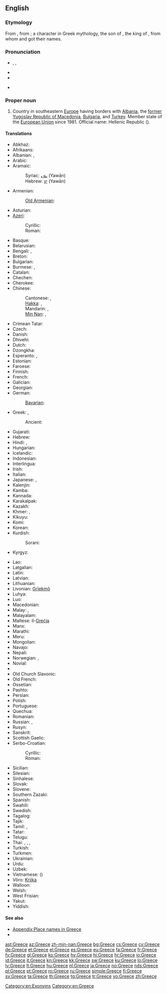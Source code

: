 {{also|greece}}
==English==
{{wikipedia}}

===Etymology===
From {{etyl|la}} {{term|Graecia|lang=la}}, from {{etyl|grc}} {{term|Γραικός|tr=Graikos|sc=polytonic|lang=grc}}; a character in Greek mythology, the son of {{w|Thessalos}}, the king of {{w|Phthia}}, from whom {{term|Ἑλλάς|tr=Hellas|sc=polytonic|lang=grc||Greece}} and {{term|Ἕλληνες|tr=Hellēnes||the Greeks|sc=polytonic|lang=grc}} got their names.

===Pronunciation===
* {{enPR|grēs}}, {{IPA|/ɡɹiːs/}}, {{X-SAMPA|/gri:s/}}
* {{audio|en-us-Greece.ogg|Audio (US)}}
* {{rhymes|iːs}}
* {{homophones|grease}} {{qualifier|in some accents}}<!--some accents pronounce this word /gri:z/ for the verb-->

===Proper noun===
{{en-proper noun}}

# Country in southeastern [[Europe]] having borders with [[Albania]], the [[former Yugoslav Republic of Macedonia]], [[Bulgaria]], and [[Turkey]]. Member state of the [[European Union]] since 1981. Official name: Hellenic Republic ({{Grek|[[Ελληνική Δημοκρατία]]}}).

====Translations====
{{trans-top|Country in Southeastern Europe}}
* Abkhaz: {{t|ab|Барзентәыла|tr=Barzent°yla|sc=Cyrl}}
* Afrikaans: {{t|af|Griekeland}}
* Albanian: {{t|sq|Greqia|f}}, {{t|sq|Greqi|f}}
* Arabic: {{t-|ar|اليونان|m|tr=al-yunaan}}
* Aramaic:
*: Syriac: [[ܝܘܢ]] (Yawān)
*: Hebrew: [[יון]] (Yawān)
* Armenian: {{t+|hy|Հունաստան|tr=Hunastan}}
*: [[Old Armenian]]: {{tø|xcl|Յունաստան|tr=Yunastan|sc=Armn}}
* Asturian: {{t|ast|Grecia|f}}
* [[Azeri]]:
*: Cyrillic: {{t|az|Јунаныстан|sc=Cyrl}}
*: Roman: {{t|az|Yunanıstan}}
* Basque: {{t|eu|Grezia|xs=Basque}}
* Belarusian: {{t|be|Грэцыя|f|tr=Hrécyja|xs=Belarusian}}
* Bengali: {{t-|bn|গ্রিস|tr=gris}}, {{t|bn|গ্রীস|tr=gris|sc=Beng|xs=Bengali}}
* Breton: {{t|br|Gres}}
* Bulgarian: {{t+|bg|Гърция|f|tr=Gǎ̀rcija}}
* Burmese: {{t|my|ဂရိနိုင်ငံ|tr=gáẏí nuiṅ‘ṅaṃ|sc=Mymr}}, {{t|my|ဂရိ|tr=gáẏí|sc=Mymr}}
* Catalan: {{t+|ca|Grècia|f}}
* Chechen: {{tø|ce|Гlайрхойн}}
* Cherokee: {{t|chr|ᎪᎢ|tr=Goi|sc=Cher}}
* Chinese:
*: Cantonese: {{tø|yue|希臘}}, {{tø|yue|希腊|tr=hei1 laap6}}
*: [[Hakka]]: {{tø|hak|希臘|sc=Hans}}, {{tø|hak|希腊|tr=Hî-lia̍p|sc=Hans}}
*: Mandarin: {{t-|cmn|希臘|sc=Hani}}, {{t-|cmn|希腊|tr=Xīlà|sc=Hani}}
*: [[Min Nan]]: {{tø|nan|希臘|sc=Hans}}, {{tø|nan|希腊|tr=Hi-lia̍p|sc=Hans}}
* Crimean Tatar: {{tø|crh|Yunanistan}}
* Czech: {{t+|cs|Řecko|n}}
* Danish: {{t+|da|Grækenland}}
* Dhivehi: {{t|dv|ޔޫނާން|sc=Thaa}}
* Dutch: {{t+|nl|Griekenland}}
* Dzongkha: {{t|dz|གིརིསི|tr=girisi|sc=Tibt}}
* Esperanto: {{t-|eo|Grekio|xs=Esperanto}}, {{t|eo|Greklando|xs=Esperanto}}
* Estonian: {{t+|et|Kreeka}}
* Faroese: {{t|fo|Grikkaland|n|xs=Faroese}}
* Finnish: {{t+|fi|Kreikka}}
* French: {{t+|fr|Grèce|f}}
* Galician: {{t|gl|Grecia|f}}
* Georgian: {{t-|ka|საბერძნეთი|tr=saberdznet'i|sc=Geor|xs=Georgian}}
* German: {{t+|de|Griechenland|n}}
*: [[Bavarian]]: {{tø|bar|Griachaland}}
* Greek: {{t+|el|Ελλάδα|f|tr=Elláda}} {{qualifier|[[demotic]]}}, {{t+|el|Ελλάς|f|tr=Ellás}} {{qualifier|[[Katharevousa|katharevousa]]; official}}
*: Ancient: {{tø|grc|Ἑλλάς|f|tr=Ellás|sc=polytonic}}
* Gujarati: {{t|gu|ગ્રીસ|tr=grīs|sc=Gujr}}
* Hebrew: {{t+|he|יוון|f|tr=yaván}}
* Hindi: {{t+|hi|ग्रीस|tr=grīs|xs=Hindi}}, {{t|hi|यूनान|tr=yūnān|xs=Hindi}}
* Hungarian: {{t+|hu|Görögország}}
* Icelandic: {{t+|is|Grikkland|n}}
* Indonesian: {{t-|id|Yunani|xs=Indonesian}}
* Interlingua: {{t|ia|Grecia}}
* Irish: {{t|ga|Gréig|f|alt=An Ghréig}}
* Italian: {{t+|it|Grecia|f}}
* Japanese: {{t+|ja|ギリシャ|tr=Girisha}}, {{t+|ja|ギリシア|tr=Girishia}}
* Kalenjin: {{tø|kln|Greece}}
* Kamba: {{tø|kam|Greece}}
* Kannada: {{t|kn|ಗ್ರೀಸ್|tr=grīs|sc=Knda}}
* Karakalpak: {{tø|kaa|Gretsiya}}
* Kazakh: {{t|kk|Грекия|tr=Grekiya|sc=Cyrl|xs=Kazakh}}
* Khmer: {{t|km|ប្រទេសក្រិក|tr=prɑteih krəc|sc=Khmr}}, {{t|km|ក្រិក|tr=krəc|sc=Khmr}}
* Kikuyu: {{tø|ki|Greece}}
* Komi: {{tø|kv|Эллада|tr=Ellada}}
* Korean: {{t+|ko|그리스|tr=Geuriseu|sc=Hang}}
* Kurdish:
*: Sorani: {{t-|ku|یونان|tr=Yunan|sc=ku-Arab}}
* Kyrgyz: {{t-|ky|Греция|tr=Gretsiya|sc=Cyrl|xs=Kyrgyz}}
{{trans-mid}}
* Lao: {{t|lo|ເກຣັກ|tr=klek|sc=Laoo}}
* Latgalian: {{tø|ltg|Grekeja|f}}
* Latin: {{t+|la|Graecia|f}}
* Latvian: {{t+|lv|Grieķija|f|xs=Latvian}}
* Lithuanian: {{t|lt|Graikija|f}}
* Livonian: [[Grīekmō]]
* Luhya: {{tø|luy|Greece}}
* Luo: {{tø|luo|Greece}}
* Macedonian: {{t+|mk|Грција|f|tr=G'rcija}}
* Malay: {{t|ms|Greece}}, {{t|ms|Yunani}}
* Malayalam: {{t|ml|ഗ്രീസ്|tr=grīs|sc=Mlym}}
* Maltese: il-[[Greċja]]
* Manx: {{t|gv|Greag|f|alt=Yn Ghreag}}
* Marathi: {{t|mr|ग्रीस|tr=grīs|sc=Deva}}
* Meru: {{tø|mer|Greece}}
* Mongolian: {{t|mn|Грек|tr=Grek|sc=Cyrl|xs=Mongolian}}
* Navajo: {{tø|nv|Gwíík Dineʼé bikéyah}}
* Nepali: {{t|ne|ग्रीस|tr=grīs|sc=Deva}}
* Norwegian: {{t+|no|Hellas}}, {{t|no|Grekenland}}
* Novial: {{t|nov|Grekia}}
* {{trreq|oc}}
* Old Church Slavonic: {{tø|cu|Грьци|p|sc=Cyrs}}
* Old French: {{tø|fro|Grece|f}}
* Ossetian: {{tø|os|Грекъ|tr=Grekʼ|sc=Cyrl}}
* Pashto: {{t|ps|يونان|tr=Yunân|sc=ps-Arab}}
* Persian: {{t+|fa|یونان|tr=Yunân|xs=Persian}}
* Polish: {{t+|pl|Grecja|f}}
* Portuguese: {{t+|pt|Grécia|f}}
* Quechua: {{t-|qu|Grisya|xs=Quechua}}
* Romanian: {{t+|ro|Grecia|f}}
* Russian: {{t+|ru|Греция|f|tr=Grécija}}, {{qualifier|poetic}} {{t|ru|Эллада|f|tr=Elláda}}
* Rusyn: {{tø|rue|Ґреція|f|tr=Grécija}}
* Sanskrit: {{t|sa|यवनदेशः|tr=yavanadeśaḥ|sc=Deva}}
* Scottish Gaelic: {{t-|gd|A' Ghrèig|xs=Scottish Gaelic}}{{f}}
* Serbo-Croatian:
*: Cyrillic: {{t|sh|Грчка|f|sc=Cyrl}}
*: Roman: {{t|sh|Grčka|f}}
* Sicilian: {{t|scn|Grecia|f}}
* Silesian: {{tø|szl|Grecyjo|f}}
* Sinhalese: {{t|si|ග්‍රීසිය|tr=grīsiya|sc=Sinh}}
* Slovak: {{t|sk|Grécko|n}}
* Slovene: {{t+|sl|Grčija|f}}
* Southern Zazaki: {{tø|diq|Yunanıstan}}
* Spanish: {{t+|es|Grecia|f}}
* Swahili: {{t+|sw|Ugiriki|xs=Swahili}}
* Swedish: {{t+|sv|Grekland}}
* Tagalog: {{t|tl|Gresya|xs=Tagalog}}
* Tajik: {{t|tg|Юнон|tr=Yunon|sc=Cyrl}}
* Tamil: {{t|ta|கிரேக்க நாடு|tr=kirēkka nāṭu|sc=Taml}}, {{t|ta|கிரீஸ்|tr=kirīs|sc=Taml}}
* Tatar: {{t|tt|Греция|tr=Gretsiya|sc=Cyrl}}
* Telugu: {{t|te|గ్రీస్|tr=grīs|sc=Telu}}
* Thai: {{t|th|กรีซ|tr=grèet}}, {{t|th|กรีก|tr=grèek}}, {{t|th|ประเทศกรีซ|tr=bpràtêt grèet}}, {{t|th|ประเทศกรีก|tr=bpràtêt grèek}}
* Turkish: {{t+|tr|Yunanistan}}
* Turkmen: {{t|tk|Gresiýa|xs=Turkmen}}
* Ukrainian: {{t+|uk|Греція|f|tr=Hrécija|xs=Ukrainian}}
* Urdu: {{t-|ur|یونان|tr=yūnān|xs=Urdu}}
* Uzbek: {{t|uz|Yunoniston|xs=Uzbek}}
* Vietnamese: {{t-|vi|Hy Lạp|xs=Vietnamese}} ({{t-|vi|希臘|sc=Hani|xs=Vietnamese}})
* Võro: [[Kriika]]
* Walloon: {{t|wa|Grece}}
* Welsh: {{t|cy|Groeg|f}}
* West Frisian: {{t|fy|Grikelân}}
* Yakut: {{tø|sah|Греция|tr=Gretzija|sc=Cyrl}}
* Yiddish: {{t|yi|גריכנלאנד|n|tr=grikhenland|sc=Hebr}}
{{trans-bottom}}

====See also====
* [[Appendix:Place names in Greece]]
* {{list|en|countries of Europe}}

[[Category:en:Exonyms]]
[[Category:en:Greece]]

[[ast:Greece]]
[[az:Greece]]
[[zh-min-nan:Greece]]
[[bg:Greece]]
[[cs:Greece]]
[[cy:Greece]]
[[de:Greece]]
[[et:Greece]]
[[el:Greece]]
[[es:Greece]]
[[eu:Greece]]
[[fa:Greece]]
[[fr:Greece]]
[[fy:Greece]]
[[gl:Greece]]
[[ko:Greece]]
[[hy:Greece]]
[[hi:Greece]]
[[hr:Greece]]
[[io:Greece]]
[[id:Greece]]
[[it:Greece]]
[[kn:Greece]]
[[kk:Greece]]
[[sw:Greece]]
[[ku:Greece]]
[[lo:Greece]]
[[lv:Greece]]
[[lt:Greece]]
[[hu:Greece]]
[[nl:Greece]]
[[ja:Greece]]
[[no:Greece]]
[[nds:Greece]]
[[pl:Greece]]
[[pt:Greece]]
[[ro:Greece]]
[[ru:Greece]]
[[simple:Greece]]
[[fi:Greece]]
[[sv:Greece]]
[[ta:Greece]]
[[th:Greece]]
[[tg:Greece]]
[[tr:Greece]]
[[vo:Greece]]
[[zh:Greece]]